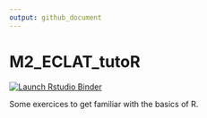 ```yaml
---
output: github_document
---
```


# M2_ECLAT_tutoR

<!-- badges: start -->
[![Launch Rstudio Binder](http://mybinder.org/badge_logo.svg)](https://mybinder.org/v2/gh/thaos/M2_ECLAT_tutoR/master?urlpath=rstudio)
<!-- badges: end -->

Some exercices to get familiar with the basics of R.
